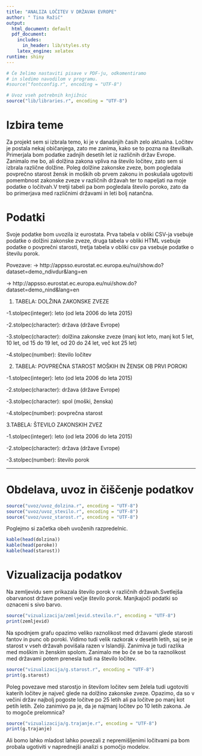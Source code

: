 ```yaml
---
title: "ANALIZA LOČITEV V DRŽAVAH EVROPE"
author: " Tina Ražič"
output:
  html_document: default
  pdf_document:
    includes:
      in_header: lib/styles.sty
    latex_engine: xelatex
runtime: shiny
---
```


```r
# Če želimo nastaviti pisave v PDF-ju, odkomentiramo
# in sledimo navodilom v programu.
#source("fontconfig.r", encoding = "UTF-8")

# Uvoz vseh potrebnih knjižnic
source("lib/libraries.r", encoding = "UTF-8")
```

# Izbira teme

Za projekt sem si izbrala temo, ki je v današnjih časih zelo aktualna. Ločitev je postala nekaj običanjega, zato me zanima, kako se to pozna na številkah. Primerjala bom podatke zadnjih desetih let iz različnih držav Evrope. Zanimalo me bo, ali dolžina zakona vpliva na število ločitev, zato sem si izbrala različne dolžine. Poleg dolžine zakonske zveze, bom pogledala povprečno starost žensk in moških ob prvem zakonu in poskušala ugotoviti pomembnost zakonske zveze v različnih državah ter to napeljati na moje podatke o ločitvah.V tretji tabeli pa bom pogledala število poroko, zato da bo primerjava med različnimi državami in leti bolj natančna.


# Podatki

Svoje podatke bom uvozila iz eurostata. Prva tabela v obliki CSV-ja vsebuje podatke o dolžini zakonske zveze, druga tabela v obliki HTML vsebuje podatke o povprečni starosti, tretja tabela v obliki csv pa vsebuje podatke o številu porok.

Povezave: -> http://appsso.eurostat.ec.europa.eu/nui/show.do?dataset=demo_ndivdur&lang=en

-> http://appsso.eurostat.ec.europa.eu/nui/show.do?dataset=demo_nind&lang=en


1. TABELA: DOLŽINA ZAKONSKE ZVEZE

-1.stolpec(integer): leto (od leta 2006 do leta 2015) 

-2.stolpec(character): država (države Evrope)

-3.stolpec(character): dolžina zakonske zveze (manj kot leto, manj kot 5 let, 10 let, od 15 do 19 let, od 20 do 24 let, več kot 25 let)

-4.stolpec(number): število ločitev

2. TABELA: POVPREČNA STAROST MOŠKIH IN ŽENSK OB PRVI POROKI

-1.stolpec(integer): leto (od leta 2006 do leta 2015)

-2.stolpec(character): država (države Evrope)

-3.stolpec(character): spol (moški, ženska)

-4.stolpec(number): povprečna starost

3.TABELA: ŠTEVILO ZAKONSKIH ZVEZ

-1.stolpec(integer): leto (od leta 2006 do leta 2015)

-2.stolpec(character): država (države Evrope)

-3.stolpec(number): število porok

***

# Obdelava, uvoz in čiščenje podatkov

```r
source("uvoz/uvoz_dolzina.r", encoding = "UTF-8")
source("uvoz/uvoz_stevilo.r", encoding = "UTF-8")
source("uvoz/uvoz_starost.r", encoding = "UTF-8")
```

Poglejmo si začetka obeh uvoženih razpredelnic.

```r
kable(head(dolzina))
kable(head(poroke))
kable(head(starost))
```

# Vizualizacija podatkov

Na zemljevidu sem prikazala število porok v različnih državah.Svetlejša obarvanost države pomeni večje število porok. Manjkajoči podatki so oznaceni s sivo barvo.

```r
source("vizualizacija/zemljevid.stevilo.r", encoding = "UTF-8")
print(zemljevid)
```

Na spodnjem grafu opazimo veliko raznolikost med državami glede starosti fantov in punc ob poroki. Vidimo tudi velik razkorak v desetih letih, saj se je starost v vseh državah povišala razen v Islandiji. Zanimiva je tudi razlika med moškim in ženskim spolom. Zanimalo me bo če se bo ta raznolikost med državami potem prenesla tudi na število ločitev.

```r
source("vizualizacija/g.starost.r", encoding = "UTF-8")
print(g.starost)
```

Poleg povezave med starostjo in številom ločitev sem želela tudi ugotoviti katerih ločitev je največ glede na dolžino zakonske zveze. Opazimo, da so v večini držav najbolj pogoste ločitve po 25 letih ali pa ločitve po manj kot petih letih. Zelo zanimivo pa je, da je najmanj ločitev po 10 letih zakona. Je to mogoče prelomnica? 

```r
source("vizualizacija/g.trajanje.r", encoding = "UTF-8")
print(g.trajanje)
```


Ali bomo lahko mladost lahko povezali z nepremišljenimi ločitvami pa bom probala ugotiviti v naprednejši analizi s pomočjo modelov. 
